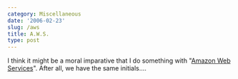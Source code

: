 ```yaml
---
category: Miscellaneous
date: '2006-02-23'
slug: /aws
title: A.W.S.
type: post
---
```



I think it might be a moral imparative that I do something with
"[Amazon Web Services](http://www.amazon.com/gp/browse.html/102-1506557-9535369?node=3435361)".
After all, we have the same initials....